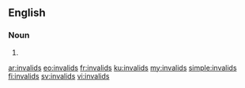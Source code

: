 ==English==

===Noun===
{{head|en|plural}}

# {{plural of|invalid|lang=en}}

[[ar:invalids]]
[[eo:invalids]]
[[fr:invalids]]
[[ku:invalids]]
[[my:invalids]]
[[simple:invalids]]
[[fi:invalids]]
[[sv:invalids]]
[[vi:invalids]]